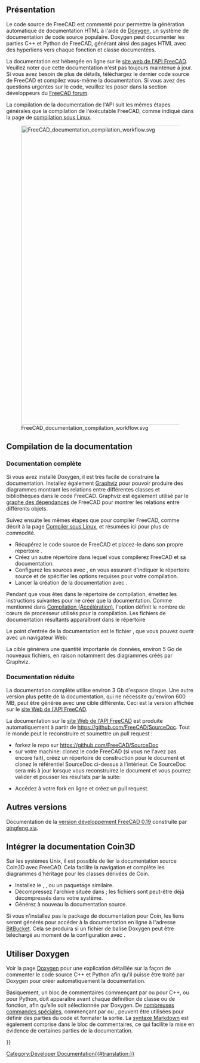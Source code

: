 <languages/>

{{Docnav/fr
|[[Extra_python_modules/fr|Modules Python supplémentaires]]
|[[Contributors/fr|Contributeurs]]
}}

{{TOCright}}

== Présentation ==
Le code source de FreeCAD est commenté pour permettre la génération automatique de documentation HTML à l'aide de [[Doxygen/fr|Doxygen]], un système de documentation de code source populaire. Doxygen peut documenter les parties C++ et Python de FreeCAD, générant ainsi des pages HTML avec des hyperliens vers chaque fonction et classe documentées.

La documentation est hébergée en ligne sur le [https://freecad.github.io/SourceDoc/ site web de l'API FreeCAD]. Veuillez noter que cette documentation n'est pas toujours maintenue à jour. Si vous avez besoin de plus de détails, téléchargez le dernier code source de FreeCAD et compilez vous-même la documentation. Si vous avez des questions urgentes sur le code, veuillez les poser dans la section développeurs du [https://forum.freecadweb.org/index.php FreeCAD forum].

La compilation de la documentation de l'API suit les mêmes étapes générales que la compilation de l'exécutable FreeCAD, comme indiqué dans la page de [[Compile_on_Linux/fr|compilation sous Linux]].

[[File:FreeCAD_documentation_compilation_workflow.svg|800px]]

{{Caption|Flux de travail général pour compiler la documentation de programmation de FreeCAD. Les packages Doxygen et Graphviz doivent être dans le système, ainsi que le code source FreeCAD lui-même. CMake configure le système de telle sorte qu'avec une seule instruction make, la documentation de l'ensemble du projet soit compilée dans de nombreux fichiers HTML avec des diagrammes.}}

<span id="Build_source_documentation"></span>
== Compilation de la documentation ==

<span id="Complete_documentation"></span>
=== Documentation complète ===

Si vous avez installé Doxygen, il est très facile de construire la documentation. Installez également [https://www.graphviz.org/ Graphviz] pour pouvoir produire des diagrammes montrant les relations entre différentes classes et bibliothèques dans le code FreeCAD. Graphviz est également utilisé par le [[Std_DependencyGraph/fr|graphe des dépendances]] de FreeCAD pour montrer les relations entre différents objets.
{{Code|code=
sudo apt install doxygen graphviz
}}

Suivez ensuite les mêmes étapes que pour compiler FreeCAD, comme décrit à la page [[Compile_on_Linux/fr|Compiler sous Linux]], et résumées ici pour plus de commodité.
* Récupérez le code source de FreeCAD et placez-le dans son propre répertoire {{incode|freecad-source}}.
* Créez un autre répertoire {{incode|freecad-build}} dans lequel vous compilerez FreeCAD et sa documentation.
* Configurez les sources avec {{incode|cmake}}, en vous assurant d'indiquer le répertoire source et de spécifier les options requises pour votre compilation.
* Lancer la création de la documentation avec {{incode|make}}.
{{Code|code=
git clone https://github.com/FreeCAD/FreeCAD.git freecad-source
mkdir freecad-build
cd freecad-build
cmake -DBUILD_QT5=ON -DPYTHON_EXECUTABLE=/usr/bin/python3 ../freecad-source
}}

Pendant que vous êtes dans le répertoire de compilation, émettez les instructions suivantes pour ne créer que la documentation.
{{Code|code=
make -j$(nproc --ignore=2) DevDoc
}}
Comme mentionné dans [[Compiling_(Speeding_up)/fr|Compilation (Accélération)]], l'option {{incode|-j}} définit le nombre de cœurs de processeur utilisés pour la compilation. Les fichiers de documentation résultants apparaîtront dans le répertoire
{{Code|code=
freecad-build/doc/SourceDocu/html/
}}

Le point d’entrée de la documentation est le fichier {{incode|index.html}}, que vous pouvez ouvrir avec un navigateur Web:
{{Code|code=
xdg-open freecad-build/doc/SourceDocu/html/index.html
}}

La cible {{incode|DevDoc}} générera une quantité importante de données, environ 5 Go de nouveaux fichiers, en raison notamment des diagrammes créés par Graphviz.

<span id="Reduced_documentation"></span>
=== Documentation réduite ===

La documentation complète utilise environ 3 Gb d'espace disque. Une autre version plus petite de la documentation, qui ne nécessite qu'environ 600 MB, peut être générée avec une cible différente. Ceci est la version affichée sur le [https://freecad.github.io/SourceDoc/ site Web de l'API FreeCAD].
{{Code|code=
make -j$(nproc --ignore=2) WebDoc
}}

La documentation sur le [https://freecad.github.io/SourceDoc/ site Web de l'API FreeCAD] est produite automatiquement à partir de https://github.com/FreeCAD/SourceDoc. Tout le monde peut le reconstruire et soumettre un pull request :

* forkez le repo sur https://github.com/FreeCAD/SourceDoc
* sur votre machine: clonez le code FreeCAD (si vous ne l'avez pas encore fait), créez un répertoire de construction pour le document et clonez le référentiel SourceDoc ci-dessus à l'intérieur. Ce SourceDoc sera mis à jour lorsque vous reconstruirez le document et vous pourrez valider et pousser les résultats par la suite:
{{Code|code=
git clone https://github.com/FreeCAD/FreeCAD
cd FreeCAD
mkdir build
cd build
mkdir -p doc/SourceDocu/html
cd doc/SourceDocu/html
git clone your-fork-url
cd ../../..
cmake -DBUILD_QT5=ON -DPYTHON_EXECUTABLE=/usr/bin/python3 ..
make WebDoc
cd doc/SourceDocu/html
git commit
git push
}}
* Accédez à votre fork en ligne et créez un pull request.

== Autres versions ==
Documentation de la [https://iesensor.com/FreeCADDoc/0.19/ version développement FreeCAD 0.19] construite par [http://forum.freecadweb.org/viewtopic.php?t=12613 qingfeng.xia].

<span id="Integrate_Coin3D_documentation"></span>
== Intégrer la documentation Coin3D ==

Sur les systèmes Unix, il est possible de lier la documentation source Coin3D avec FreeCAD. Cela facilite la navigation et complète les diagrammes d'héritage pour les classes dérivées de Coin.

* Installez le {{incode|libcoin-doc}}, {{incode|libcoin80-doc}}, ou un paquetage similaire.
* Décompressez l'archive {{incode|coin.tar.gz}} située dans {{incode|/usr/share/doc/libcoin-doc/html}}; les fichiers sont peut-être déjà décompressés dans votre système.
* Générez à nouveau la documentation source.

Si vous n'installez pas le package de documentation pour Coin, les liens seront générés pour accéder à la documentation en ligne à l'adresse [https://coin3d.bitbucket.io/Coin/ BitBucket]. Cela se produira si un fichier de balise Doxygen peut être téléchargé au moment de la configuration avec {{incode|wget}}.

<span id="Using_Doxygen"></span>
== Utiliser Doxygen ==

Voir la page [[Doxygen/fr|Doxygen]] pour une explication détaillée sur la façon de commenter le code source C++ et Python afin qu'il puisse être traité par Doxygen pour créer automatiquement la documentation.

Basiquement, un bloc de commentaires commençant par {{incode|/**}} ou {{incode|///}} pour C++, ou {{incode|##}} pour Python, doit apparaître avant chaque définition de classe ou de fonction, afin qu’elle soit sélectionnée par Doxygen. De [[Doxygen/fr#Balisage_Doxygen|nombreuses commandes spéciales]], commençant par {{incode|\}} ou {{incode|@}}, peuvent être utilisées pour définir des parties du code et formater la sortie. La [[Doxygen/fr#Support_de_Markdown|syntaxe Markdown]] est également comprise dans le bloc de commentaires, ce qui facilite la mise en évidence de certaines parties de la documentation.
{{Code|code=
/**
 * Returns the name of the workbench object.
 */
std::string name() const;

/**
 * Set the name to the workbench object.
 */
void setName(const std::string&);

/// remove the added TaskWatcher
void removeTaskWatcher(void);
}}


{{Docnav/fr
|[[Extra_python_modules/fr|Modules Python supplémentaires]]
|[[Contributors/fr|Contributeurs]]
}}

{{Userdocnavi{{#translation:}}}}
[[Category:Developer Documentation{{#translation:}}]]
{{clear}}